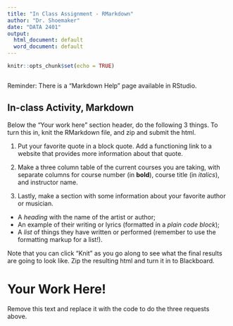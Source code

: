 ```yaml
---
title: "In Class Assignment - RMarkdown"
author: "Dr. Shoemaker"
date: "DATA 2401"
output:
  html_document: default
  word_document: default
---
```


```r
knitr::opts_chunk$set(echo = TRUE)
```

```r

```


Reminder: There is a "Markdown Help" page available in RStudio. 


## In-class Activity, Markdown

Below the "Your work here" section header, do the following 3 things. To turn this in, knit the RMarkdown file, and zip and submit the html.  

1. Put your favorite quote in a block quote. Add a functioning link to a website that provides more information about that quote.

2. Make a three column table of the current courses you are taking, with separate columns for course number (in __bold__), course title (in _italics_), and instructor name.

3. Lastly, make a section with some information about your favorite author or musician.

+ A _heading_ with the name of the artist or author;    
+ An example of their writing or lyrics (formatted in a *plain code block*);   
+ A _list_ of things they have written or performed (remember to use the formatting markup for a list!).     


Note that you can click "Knit" as you go along to see what the final results are going to look like. Zip the resulting html and turn it in to Blackboard.     
 
# Your Work Here! 

Remove this text and replace it with the code to do the three requests above. 
